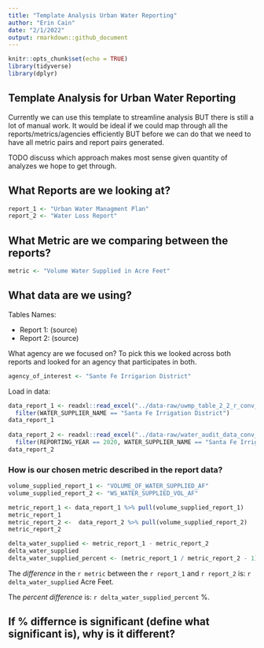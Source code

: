 ```yaml
---
title: "Template Analysis Urban Water Reporting"
author: "Erin Cain"
date: "2/1/2022"
output: rmarkdown::github_document
---
```


```r
knitr::opts_chunk$set(echo = TRUE)
library(tidyverse)
library(dplyr)

```

## Template Analysis for Urban Water Reporting 

Currently we can use this template to streamline analysis BUT there is still a lot of manual work. It would be ideal if we could map through all the reports/metrics/agencies efficiently BUT before we can do that we need to have all metric pairs and report pairs generated. 

TODO discuss which approach makes most sense given quantity of analyzes we hope to get through. 
 
## What Reports are we looking at? 

```r
report_1 <- "Urban Water Managment Plan"
report_2 <- "Water Loss Report"
```

## What Metric are we comparing between the reports?

```r
metric <- "Volume Water Supplied in Acre Feet"
```

## What data are we using?

Tables Names: 

* Report 1: (source)
* Report 2: (source)

What agency are we focused on? To pick this we looked across both reports and looked for an agency that participates in both. 

```r
agency_of_interest <- "Sante Fe Irrigarion District"
```


Load in data: 
```r
data_report_1 <- readxl::read_excel("../data-raw/uwmp_table_2_2_r_conv_to_af.xlsx") %>% 
  filter(WATER_SUPPLIER_NAME == "Santa Fe Irrigation District")
data_report_1
  
data_report_2 <- readxl::read_excel("../data-raw/water_audit_data_conv_to_af.xlsx") %>% 
  filter(REPORTING_YEAR == 2020, WATER_SUPPLIER_NAME == "Santa Fe Irrigation District")
data_report_2
```

### How is our chosen metric described in the report data?

```r
volume_supplied_report_1 <- "VOLUME_OF_WATER_SUPPLIED_AF"
volume_supplied_report_2 <- "WS_WATER_SUPPLIED_VOL_AF"
```


```r
metric_report_1 <- data_report_1 %>% pull(volume_supplied_report_1)
metric_report_1
metric_report_2 <-  data_report_2 %>% pull(volume_supplied_report_2)
metric_report_2 

delta_water_supplied <- metric_report_1 - metric_report_2
delta_water_supplied
delta_water_supplied_percent <- (metric_report_1 / metric_report_2 - 1) * 100
```

The *difference* in the `r metric` between the `r report_1` and `r report_2` is: `r delta_water_supplied` Acre Feet. 

The *percent difference* is: `r delta_water_supplied_percent` %.

## If % differnce is significant (define what significant is), why is it different?

